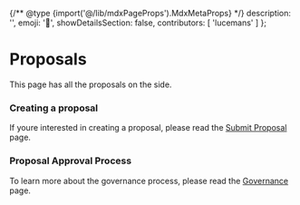 {/** @type {import('@/lib/mdxPageProps').MdxMetaProps} */}
    description: '',
    emoji: '👋',
    showDetailsSection: false,
    contributors: [
        'lucemans'
    ]
};

# Proposals

This page has all the proposals on the side.

### Creating a proposal

If youre interested in creating a proposal, please read the [Submit Proposal](/dao/proposals/submit) page.

### Proposal Approval Process

To learn more about the governance process, please read the [Governance](/dao/governance#passing-a-proposal) page.
